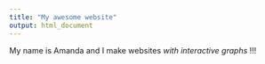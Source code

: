 ```yaml
---
title: "My awesome website"
output: html_document
---
```


My name is Amanda and I make websites _with interactive graphs_ !!!